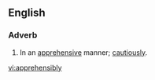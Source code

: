 ==English==
===Adverb===
{{en-adv}}
# In an [[apprehensive]] manner; [[cautiously]].

[[vi:apprehensibly]]